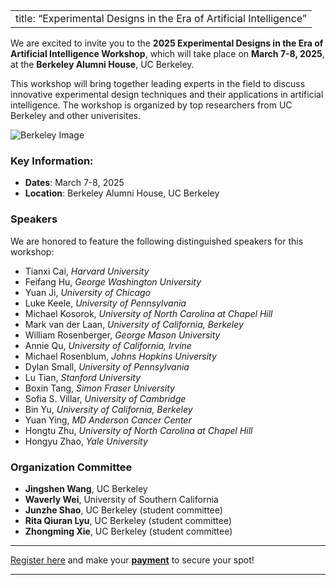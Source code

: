 
---
title: "Experimental Designs in the Era of Artificial Intelligence"
---


We are excited to invite you to the **2025 Experimental Designs in the Era of Artificial Intelligence Workshop**, which will take place on **March 7-8, 2025**, at the **Berkeley Alumni House**, UC Berkeley.

This workshop will bring together leading experts in the field to discuss innovative experimental design techniques and their applications in artificial intelligence. The workshop is organized by top researchers from UC Berkeley and other univerisites.

![Berkeley Image](berkeley_photo_1.png)  <!-- Placeholder for the image -->

### Key Information:
- **Dates**: March 7-8, 2025
- **Location**: Berkeley Alumni House, UC Berkeley

### Speakers
We are honored to feature the following distinguished speakers for this workshop:

- Tianxi Cai, *Harvard University*
- Feifang Hu, *George Washington University*
- Yuan Ji, *University of Chicago*
- Luke Keele, *University of Pennsylvania*
- Michael Kosorok, *University of North Carolina at Chapel Hill*
- Mark van der Laan, *University of California, Berkeley*
- William Rosenberger, *George Mason University*
- Annie Qu, *University of California, Irvine*
- Michael Rosenblum, *Johns Hopkins University*
- Dylan Small, *University of Pennsylvania*
- Lu Tian, *Stanford University*
- Boxin Tang, *Simon Fraser University*
- Sofia S. Villar, *University of Cambridge*
- Bin Yu, *University of California, Berkeley*
- Yuan Ying, *MD Anderson Cancer Center*
- Hongtu Zhu, *University of North Carolina at Chapel Hill*
- Hongyu Zhao, *Yale University*


### Organization Committee

- **Jingshen Wang**, UC Berkeley
- **Waverly Wei**, University of Southern California 
- **Junzhe Shao**, UC Berkeley (student committee)
- **Rita Qiuran Lyu**, UC Berkeley (student committee)
- **Zhongming Xie**, UC Berkeley (student committee)



---

[Register here](registration.html) and make your **[payment](#)** to secure your spot!

---
